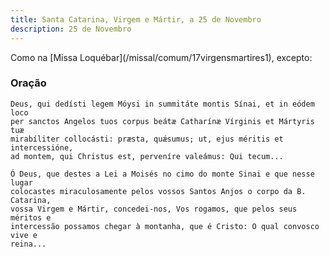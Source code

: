 ```yaml
---
title: Santa Catarina, Virgem e Mártir, a 25 de Novembro
description: 25 de Novembro
---
```


<aside>
  Como na [Missa Loquébar](/missal/comum/17virgensmartires1), excepto:
</aside>

### Oração

<div class="side-by-side not-content">

    Deus, qui dedísti legem Móysi in summitáte montis Sínai, et in eódem loco
    per sanctos Angelos tuos corpus beátæ Catharínæ Vírginis et Mártyris tuæ
    mirabíliter collocásti: præsta, quǽsumus; ut, ejus méritis et intercessióne,
    ad montem, qui Christus est, perveníre valeámus: Qui tecum...

    Ó Deus, que destes a Lei a Moisés no cimo do monte Sinai e que nesse lugar
    colocastes miraculosamente pelos vossos Santos Anjos o corpo da B. Catarina,
    vossa Virgem e Mártir, concedei-nos, Vos rogamos, que pelos seus méritos e
    intercessão possamos chegar à montanha, que é Cristo: O qual convosco vive e
    reina...

</div>
